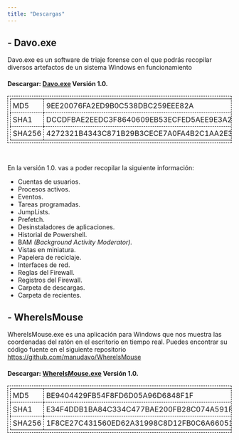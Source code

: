 ```yaml
---
title: "Descargas"
---
```

<style>
table, th, td {
  border:1px dashed black;
  padding:5px;
}
</style>

## - __**Davo.exe**__  
Davo.exe es un software de triaje forense con el que podrás recopilar
diversos artefactos de un sistema Windows en funcionamiento

#### Descargar: <a href="https://t.bkit.co/l_641f52fe620ec" target="_blank" rel="noopener noreferrer"><b>Davo.exe</b></a> Versión 1.0.

<table  >
<tr>  
<td>MD5</td><td>9EE20076FA2ED9B0C538DBC259EEE82A</td>  
</tr>  

<tr> 
<td>SHA1</td><td>DCCDFBAE2EEDC3F8640609EB53ECFED5AEE9E3A2  </td>
</tr>

<tr>
<td>SHA256</td><td>4272321B4343C871B29B3CECE7A0FA4B2C1AA2E3ED1A06952A2753587B5CB498</td>
</tr>  
</table>    
</br>
 
En la versión 1.0. vas a poder recopilar la siguiente información:

* Cuentas de usuarios.
* Procesos activos.
* Eventos.
* Tareas programadas.
* JumpLists.
* Prefetch.
* Desinstaladores de aplicaciones.
* Historial de Powershell.
* BAM _(Background Activity Moderator)._
* Vistas en miniatura.
* Papelera de reciclaje.
* Interfaces de red.
* Reglas del Firewall.
* Registros del Firewall.
* Carpeta de descargas.
* Carpeta de recientes.

## - __**WhereIsMouse**__  
WhereIsMouse.exe es una aplicación para Windows que nos muestra las coordenadas del ratón en el escritorio en tiempo real. Puedes encontrar su código fuente en el siguiente repositorio <a href="https://github.com/manudavo/WhereIsMouse" target=_blank> https://github.com/manudavo/WhereIsMouse</a>

#### Descargar: <a  href="https://www.dropbox.com/scl/fi/hvsrfk7ccvpsrxkm6mme8/WhereIsMouse.exe?rlkey=oba3jllj8v4k0jxdkpday6w2x&dl=1" target="_blank"   rel="noopener noreferrer"><b>WhereIsMouse.exe</b></a> Versión 1.0.  

<table  >
<tr>  
<td>MD5</td><td>BE9404429FB54F8FD6D05A96D6848F1F</td>  
</tr>  

<tr> 
<td>SHA1</td><td>E34F4DDB1BA84C334C477BAE200FB28C074A591F</td>
</tr>

<tr>
<td>SHA256</td><td>1F8CE27C431560ED62A31998C8D12FB0C6A660516123BC656904A8EEEC45E8A6</td>
</tr>  
</table>    
</br>